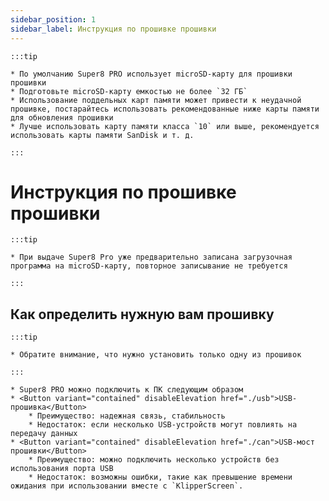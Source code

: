 ```yaml
---
sidebar_position: 1
sidebar_label: Инструкция по прошивке прошивки
---
```






    :::tip

    * По умолчанию Super8 PRO использует microSD-карту для прошивки прошивки
    * Подготовьте microSD-карту емкостью не более `32 ГБ`
    * Использование поддельных карт памяти может привести к неудачной прошивке, постарайтесь использовать рекомендованные ниже карты памяти для обновления прошивки
    * Лучше использовать карту памяти класса `10` или выше, рекомендуется использовать карты памяти SanDisk и т. д.

    :::

# Инструкция по прошивке прошивки

    :::tip

    * При выдаче Super8 Pro уже предварительно записана загрузочная программа на microSD-карту, повторное записывание не требуется

    :::

## Как определить нужную вам прошивку

    :::tip

    * Обратите внимание, что нужно установить только одну из прошивок

    :::
    
    * Super8 PRO можно подключить к ПК следующим образом
    * <Button variant="contained" disableElevation href="./usb">USB-прошивка</Button>
        * Преимущество: надежная связь, стабильность
        * Недостаток: если несколько USB-устройств могут повлиять на передачу данных
    * <Button variant="contained" disableElevation href="./can">USB-мост прошивки</Button>
        * Преимущество: можно подключить несколько устройств без использования порта USB
        * Недостаток: возможны ошибки, такие как превышение времени ожидания при использовании вместе с `KlipperScreen`.
